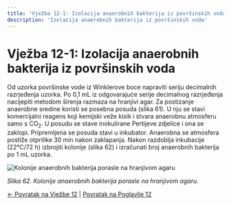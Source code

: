 ```yaml
---
title: 'Vježba 12-1: Izolacija anaerobnih bakterija iz površinskih voda'
description: 'Izolacija anaerobnih bakterija iz površinskih voda'
---
```


# Vježba 12-1: Izolacija anaerobnih bakterija iz površinskih voda

Od uzorka površinske vode iz Winklerove boce napraviti seriju decimalnih razrjeđenja uzorka. Po 0,1 mL iz odgovarajuće serije decimalnog razrjeđenja nacijepiti metodom širenja razmaza na hranjivi agar. Za postizanje anaerobne sredine koristi se posebna posuda (slika 61). U nju se stavi komercijalni reagens koji kemijski veže kisik i stvara anaerobnu atmosferu samo s CO<sub>2</sub>. U posudu se stave inokulirane Pertijeve zdjelice i ona se zaklopi. Pripremljena se posuda stavi u inkubator. Anaerobna se atmosfera postiže otprilike 30 min nakon zaklapanja. Nakon razdoblja inkubacije (22°C/72 h) izbrojiti kolonije (slika 62) i izračunati broj anaerobnih bakterija po 1 mL uzorka.

![Kolonije anaerobnih bakterija porasle na hranjivom agaru](/Images/slika62.jpg)

*Slika 62. Kolonije anaerobnih bakterija porasle na hranjivom agaru.*

[← Povratak na Vježbe 12](../vjezbe-12) | [Povratak na Poglavlje 12](/poglavlje-12/)




